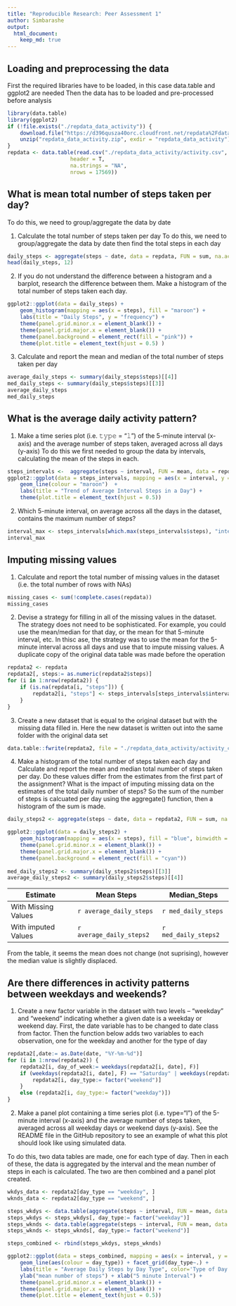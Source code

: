 ```yaml
---
title: "Reproducible Research: Peer Assessment 1"
author: Simbarashe
output: 
  html_document:
    keep_md: true
---
```



## Loading and preprocessing the data
First the required libraries have to be loaded, in this case data.table and ggplot2 are needed
Then the data has to be loaded and pre-processed before analysis

```r
library(data.table)
library(ggplot2)
if (!file.exists("./repdata_data_activity")) {
    download.file("https://d396qusza40orc.cloudfront.net/repdata%2Fdata%2Factivity.zip", destfile = "repdata_data_activity.zip")
    unzip("repdata_data_activity.zip", exdir = "repdata_data_activity")    
}
repdata <- data.table(read.csv("./repdata_data_activity/activity.csv", 
                    header = T, 
                    na.strings = "NA", 
                    nrows = 17569))
```


## What is mean total number of steps taken per day?
To do this, we need to group/aggregate the data by date

1. Calculate the total number of steps taken per day
To do this, we need to group/aggregate the data by date then find the total steps in each day
```r
daily_steps <- aggregate(steps ~ date, data = repdata, FUN = sum, na.action = na.pass)
head(daily_steps, 12)  
```

2. If you do not understand the difference between a histogram and a barplot, research the difference between them. Make a histogram of the total number of steps taken each day. 
```r
ggplot2::ggplot(data = daily_steps) + 
    geom_histogram(mapping = aes(x = steps), fill = "maroon") +
    labs(title = "Daily Steps", y = "frequency") +
    theme(panel.grid.minor.x = element_blank()) +
    theme(panel.grid.major.x = element_blank()) +
    theme(panel.background = element_rect(fill = "pink")) +
    theme(plot.title = element_text(hjust = 0.5) )
```

3. Calculate and report the mean and median of the total number of steps taken per day
```r
average_daily_steps <- summary(daily_steps$steps)[[4]]
med_daily_steps <- summary(daily_steps$steps)[[3]]
average_daily_steps
med_daily_steps
```


## What is the average daily activity pattern?
1. Make a time series plot (i.e. 𝚝𝚢𝚙𝚎 = "𝚕") of the 5-minute interval (x-axis) and the average number of steps taken, averaged across all days (y-axis)
To do this we first needed to group the data by intervals, calculating the mean of the steps in each.
```r
steps_intervals <-  aggregate(steps ~ interval, FUN = mean, data = repdata, na.action = na.omit)
ggplot2::ggplot(data = steps_intervals, mapping = aes(x = interval, y = steps)) + 
    geom_line(colour = "maroon")  +
    labs(title = "Trend of Average Interval Steps in a Day") +
    theme(plot.title = element_text(hjust = 0.5))
```

2. Which 5-minute interval, on average across all the days in the dataset, contains the maximum number of steps?
```r
interval_max <- steps_intervals[which.max(steps_intervals$steps), "interval"]
interval_max
```

## Imputing missing values
1. Calculate and report the total number of missing values in the dataset (i.e. the total number of rows with \color{red}{\verb|NA|}NAs)
```r
missing_cases <- sum(!complete.cases(repdata))
missing_cases
```

2. Devise a strategy for filling in all of the missing values in the dataset. The strategy does not need to be sophisticated. For example, you could use the mean/median for that day, or the mean for that 5-minute interval, etc.
In thisc ase, the strategy was to use the mean for the 5-minute interval across all days and use that to impute missing values.
A duplicate copy of the original data table was made before the operation
```r
repdata2 <- repdata
repdata2[, steps:= as.numeric(repdata2$steps)]
for (i in 1:nrow(repdata2)) {
    if (is.na(repdata[i, "steps"])) {
        repdata2[i, "steps"] <- steps_intervals[steps_intervals$interval == repdata[i, interval], "steps"]
    }
}
```

3. Create a new dataset that is equal to the original dataset but with the missing data filled in.
Here the new dataset is written out into the same folder with the original data set
```r
data.table::fwrite(repdata2, file = "./repdata_data_activity/activity_complete.csv", quote = FALSE)
```

4. Make a histogram of the total number of steps taken each day and Calculate and report the mean and median total number of steps taken per day. Do these values differ from the estimates from the first part of the assignment? What is the impact of imputing missing data on the estimates of the total daily number of steps?
So the sum of the number of steps is calcuated per day using the aggregate() function, then a histogram of the sum is made.
```r
daily_steps2 <- aggregate(steps ~ date, data = repdata2, FUN = sum, na.action = na.pass)

ggplot2::ggplot(data = daily_steps2) + 
    geom_histogram(mapping = aes(x = steps), fill = "blue", binwidth = 1000) +
    theme(panel.grid.minor.x = element_blank()) +
    theme(panel.grid.major.x = element_blank()) +
    theme(panel.background = element_rect(fill = "cyan"))
    
med_daily_steps2 <- summary(daily_steps2$steps)[[3]]
average_daily_steps2 <- summary(daily_steps2$steps)[[4]]

```
Estimate | Mean Steps | Median_Steps
--- | --- | ---
With Missing Values | `r average_daily_steps` | `r med_daily_steps`
With imputed Values | `r average_daily_steps2`  | `r med_daily_steps2`

From the table, it seems the mean does not change (not suprising), however the median value is slightly displaced.



## Are there differences in activity patterns between weekdays and weekends?
1. Create a new factor variable in the dataset with two levels – “weekday” and “weekend” indicating whether a given date is a weekday or weekend day.
First, the date variable has to be changed to date class from factor.
Then the function below adds two variables to each observation, one for the weekday and another for the type of day
```r
repdata2[,date:= as.Date(date, "%Y-%m-%d")]
for (i in 1:nrow(repdata2)) {
    repdata2[i, day_of_week:= weekdays(repdata2[i, date], F)]
    if (weekdays(repdata2[i, date], F) == "Saturday" | weekdays(repdata2[i, date], F) == "Sunday") {
        repdata2[i, day_type:= factor("weekend")] 
    }
    else (repdata2[i, day_type:= factor("weekday")])
}
```

2. Make a panel plot containing a time series plot (i.e. \color{red}{\verb|type = "l"|}type="l") of the 5-minute interval (x-axis) and the average number of steps taken, averaged across all weekday days or weekend days (y-axis). See the README file in the GitHub repository to see an example of what this plot should look like using simulated data.

To do this, two data tables are made, one for each type of day. Then in each of these, the  data is aggregated by the interval and the mean number of steps in each is calculated. The two are then combined and a panel plot created.

```r
wkdys_data <- repdata2[day_type == "weekday", ]
wknds_data <- repdata2[day_type == "weekend", ]

steps_wkdys <- data.table(aggregate(steps ~ interval, FUN = mean, data = wkdys_data))
steps_wkdys <- steps_wkdys[, day_type:= factor("weekday")]
steps_wknds <- data.table(aggregate(steps ~ interval, FUN = mean, data = wknds_data))
steps_wknds <- steps_wknds[, day_type:= factor("weekend")]

steps_combined <- rbind(steps_wkdys, steps_wknds)

ggplot2::ggplot(data = steps_combined, mapping = aes(x = interval, y = steps)) + 
    geom_line(aes(colour = day_type)) + facet_grid(day_type~.) + 
    labs(title = "Average Daily Steps by Day Type", color='Type of Day') +
    ylab("mean number of steps") + xlab("5 minute Interval") +
    theme(panel.grid.minor.x = element_blank()) +
    theme(panel.grid.major.x = element_blank()) +
    theme(plot.title = element_text(hjust = 0.5))
```

